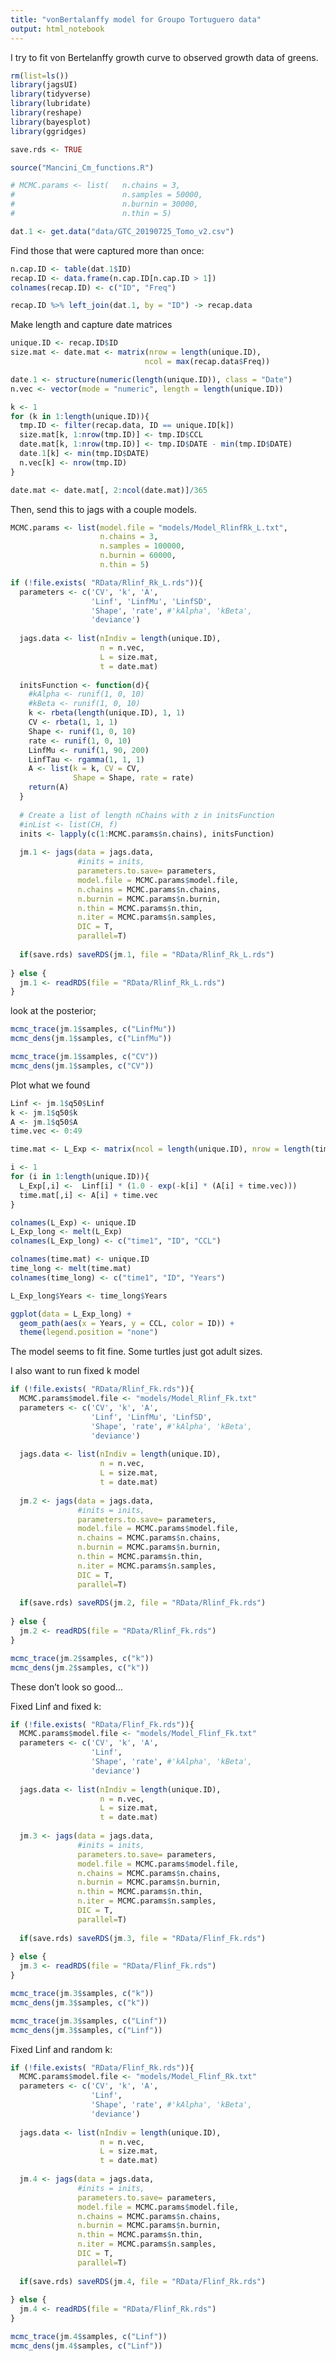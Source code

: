 ```yaml
---
title: "vonBertalanffy model for Groupo Tortuguero data"
output: html_notebook
---
```


I try to fit von Bertelanffy growth curve to observed growth data of greens. 

```r

rm(list=ls())
library(jagsUI)
library(tidyverse)
library(lubridate)
library(reshape)
library(bayesplot)
library(ggridges)

save.rds <- TRUE

source("Mancini_Cm_functions.R")

# MCMC.params <- list(   n.chains = 3,
#                        n.samples = 50000,
#                        n.burnin = 30000,
#                        n.thin = 5)

dat.1 <- get.data("data/GTC_20190725_Tomo_v2.csv")

```

Find those that were captured more than once:

```r
n.cap.ID <- table(dat.1$ID)
recap.ID <- data.frame(n.cap.ID[n.cap.ID > 1])
colnames(recap.ID) <- c("ID", "Freq")

recap.ID %>% left_join(dat.1, by = "ID") -> recap.data
```

Make length and capture date matrices
```r
unique.ID <- recap.ID$ID
size.mat <- date.mat <- matrix(nrow = length(unique.ID),
                              ncol = max(recap.data$Freq))

date.1 <- structure(numeric(length(unique.ID)), class = "Date")
n.vec <- vector(mode = "numeric", length = length(unique.ID))

k <- 1
for (k in 1:length(unique.ID)){
  tmp.ID <- filter(recap.data, ID == unique.ID[k])
  size.mat[k, 1:nrow(tmp.ID)] <- tmp.ID$CCL
  date.mat[k, 1:nrow(tmp.ID)] <- tmp.ID$DATE - min(tmp.ID$DATE)
  date.1[k] <- min(tmp.ID$DATE)
  n.vec[k] <- nrow(tmp.ID)
}

date.mat <- date.mat[, 2:ncol(date.mat)]/365
```

Then, send this to jags with a couple models.

```r
MCMC.params <- list(model.file = "models/Model_RlinfRk_L.txt",
                    n.chains = 3,
                    n.samples = 100000,
                    n.burnin = 60000,
                    n.thin = 5)

if (!file.exists( "RData/Rlinf_Rk_L.rds")){
  parameters <- c('CV', 'k', 'A', 
                  'Linf', 'LinfMu', 'LinfSD', 
                  'Shape', 'rate', #'kAlpha', 'kBeta', 
                  'deviance')
  
  jags.data <- list(nIndiv = length(unique.ID),
                    n = n.vec,
                    L = size.mat,
                    t = date.mat)
  
  initsFunction <- function(d){
    #kAlpha <- runif(1, 0, 10)
    #kBeta <- runif(1, 0, 10)
    k <- rbeta(length(unique.ID), 1, 1)
    CV <- rbeta(1, 1, 1)
    Shape <- runif(1, 0, 10)
    rate <- runif(1, 0, 10)
    LinfMu <- runif(1, 90, 200)
    LinfTau <- rgamma(1, 1, 1)
    A <- list(k = k, CV = CV,
              Shape = Shape, rate = rate)
    return(A)
  }
  
  # Create a list of length nChains with z in initsFunction
  #inList <- list(CH, f)
  inits <- lapply(c(1:MCMC.params$n.chains), initsFunction)
  
  jm.1 <- jags(data = jags.data,
               #inits = inits,
               parameters.to.save= parameters,
               model.file = MCMC.params$model.file,
               n.chains = MCMC.params$n.chains,
               n.burnin = MCMC.params$n.burnin,
               n.thin = MCMC.params$n.thin,
               n.iter = MCMC.params$n.samples,
               DIC = T, 
               parallel=T)
  
  if(save.rds) saveRDS(jm.1, file = "RData/Rlinf_Rk_L.rds")
  
} else {
  jm.1 <- readRDS(file = "RData/Rlinf_Rk_L.rds")
}

```

look at the posterior;

```r
mcmc_trace(jm.1$samples, c("LinfMu"))
mcmc_dens(jm.1$samples, c("LinfMu"))

```

```r
mcmc_trace(jm.1$samples, c("CV"))
mcmc_dens(jm.1$samples, c("CV"))

```

Plot what we found
```r
Linf <- jm.1$q50$Linf
k <- jm.1$q50$k
A <- jm.1$q50$A
time.vec <- 0:49

time.mat <- L_Exp <- matrix(ncol = length(unique.ID), nrow = length(time.vec))

i <- 1
for (i in 1:length(unique.ID)){
  L_Exp[,i] <-  Linf[i] * (1.0 - exp(-k[i] * (A[i] + time.vec)))
  time.mat[,i] <- A[i] + time.vec
}

colnames(L_Exp) <- unique.ID
L_Exp_long <- melt(L_Exp)
colnames(L_Exp_long) <- c("time1", "ID", "CCL")

colnames(time.mat) <- unique.ID
time_long <- melt(time.mat)
colnames(time_long) <- c("time1", "ID", "Years")

L_Exp_long$Years <- time_long$Years

ggplot(data = L_Exp_long) + 
  geom_path(aes(x = Years, y = CCL, color = ID)) +
  theme(legend.position = "none")
```

The model seems to fit fine. Some turtles just got adult sizes. 

I also want to run fixed k model
```r
if (!file.exists( "RData/Rlinf_Fk.rds")){
  MCMC.params$model.file <- "models/Model_Rlinf_Fk.txt"
  parameters <- c('CV', 'k', 'A', 
                  'Linf', 'LinfMu', 'LinfSD', 
                  'Shape', 'rate', #'kAlpha', 'kBeta', 
                  'deviance')
  
  jags.data <- list(nIndiv = length(unique.ID),
                    n = n.vec,
                    L = size.mat,
                    t = date.mat)
  
  jm.2 <- jags(data = jags.data,
               #inits = inits,
               parameters.to.save= parameters,
               model.file = MCMC.params$model.file,
               n.chains = MCMC.params$n.chains,
               n.burnin = MCMC.params$n.burnin,
               n.thin = MCMC.params$n.thin,
               n.iter = MCMC.params$n.samples,
               DIC = T, 
               parallel=T)
  
  if(save.rds) saveRDS(jm.2, file = "RData/Rlinf_Fk.rds")
  
} else {
  jm.2 <- readRDS(file = "RData/Rlinf_Fk.rds")
}
```


```r
mcmc_trace(jm.2$samples, c("k"))
mcmc_dens(jm.2$samples, c("k"))

```

These don't look so good... 

Fixed Linf and fixed k:

```r
if (!file.exists( "RData/Flinf_Fk.rds")){
  MCMC.params$model.file <- "models/Model_Flinf_Fk.txt"
  parameters <- c('CV', 'k', 'A', 
                  'Linf',  
                  'Shape', 'rate', #'kAlpha', 'kBeta', 
                  'deviance')
  
  jags.data <- list(nIndiv = length(unique.ID),
                    n = n.vec,
                    L = size.mat,
                    t = date.mat)
  
  jm.3 <- jags(data = jags.data,
               #inits = inits,
               parameters.to.save= parameters,
               model.file = MCMC.params$model.file,
               n.chains = MCMC.params$n.chains,
               n.burnin = MCMC.params$n.burnin,
               n.thin = MCMC.params$n.thin,
               n.iter = MCMC.params$n.samples,
               DIC = T, 
               parallel=T)
  
  if(save.rds) saveRDS(jm.3, file = "RData/Flinf_Fk.rds")
  
} else {
  jm.3 <- readRDS(file = "RData/Flinf_Fk.rds")
}
```





```r
mcmc_trace(jm.3$samples, c("k"))
mcmc_dens(jm.3$samples, c("k"))

```




```r
mcmc_trace(jm.3$samples, c("Linf"))
mcmc_dens(jm.3$samples, c("Linf"))

```




Fixed Linf and random k:

```r
if (!file.exists( "RData/Flinf_Rk.rds")){
  MCMC.params$model.file <- "models/Model_Flinf_Rk.txt"
  parameters <- c('CV', 'k', 'A', 
                  'Linf',  
                  'Shape', 'rate', #'kAlpha', 'kBeta', 
                  'deviance')
  
  jags.data <- list(nIndiv = length(unique.ID),
                    n = n.vec,
                    L = size.mat,
                    t = date.mat)
  
  jm.4 <- jags(data = jags.data,
               #inits = inits,
               parameters.to.save= parameters,
               model.file = MCMC.params$model.file,
               n.chains = MCMC.params$n.chains,
               n.burnin = MCMC.params$n.burnin,
               n.thin = MCMC.params$n.thin,
               n.iter = MCMC.params$n.samples,
               DIC = T, 
               parallel=T)
  
  if(save.rds) saveRDS(jm.4, file = "RData/Flinf_Rk.rds")
  
} else {
  jm.4 <- readRDS(file = "RData/Flinf_Rk.rds")
}
```





```r
mcmc_trace(jm.4$samples, c("Linf"))
mcmc_dens(jm.4$samples, c("Linf"))

```